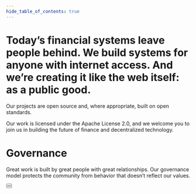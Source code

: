 ```yaml
---
hide_table_of_contents: true
---
```



<div className="prose prose-pink">

# Today’s financial systems leave people behind. We build systems for anyone with internet access. And we’re creating it like the web itself: as a public good.

Our projects are open source and, where appropriate, built on open standards.

Our work is licensed under the Apache License 2.0, and we welcome you to join us in building the future of finance and decentralized technology.

<Divider type="slash" />
<div className="custom-container">
  <PillarList title={content.title} pillars={content.pillars} />
</div>
<Divider type="slash" />

# Governance

Great work is built by great people with great relationships. Our governance model protects the community from behavior that doesn’t reflect our values.
<div className="flex gap-4 flex-wrap flex-col desktop:flex-row">
<div className="w-fit"><Button label="Read More About Governance" url="https://github.com/TBD54566975/tbd-project-template/blob/main/GOVERNANCE.md" /></div>
<div className="w-fit"><Button label="View Our Code of Conduct" url="https://github.com/TBD54566975/tbd-project-template/blob/main/CODE_OF_CONDUCT.md" /></div>
</div>
</div>

